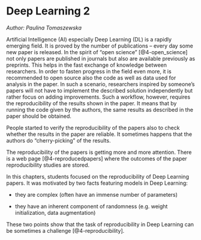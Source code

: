 # Deep Learning 2

*Author: Paulina Tomaszewska*

Artificial Intelligence (AI) especially Deep Learning (DL) is a rapidly emerging field. It is proved by the number of publications – every day some new paper is released. In the spirit of “open science” [@4-open_science] not only papers are published in journals but also are available previously as preprints. This helps in the fast exchange of knowledge between researchers. In order to fasten progress in the field even more, it is recommended to open source also the code as well as data used for analysis in the paper. In such a scenario, researchers inspired by someone’s papers will not have to implement the described solution independently but rather focus on adding improvements. Such a workflow, however, requires the reproducibility of the results shown in the paper. It means that by running the code given by the authors, the same results as described in the paper should be obtained.

People started to verify the reproducibility of the papers also to check whether the results in the paper are reliable. It sometimes happens that the authors do “cherry-picking” of the results.

The reproducibility of the papers is getting more and more attention. There is a web page [@4-reproducedpapers] where the outcomes of the paper reproducibility studies are stored.

In this chapters, students focused on the reproducibility of Deep Learning papers. It was motivated by two facts featuring models in Deep Learning:

 - they are complex (often have an immense number of parameters)

-  they have an inherent component of randomness (e.g. weight initialization, data augmentation)

These two points show that the task of reproducibility in Deep Learning can be sometimes a challenge [@4-reproducibility]. 
